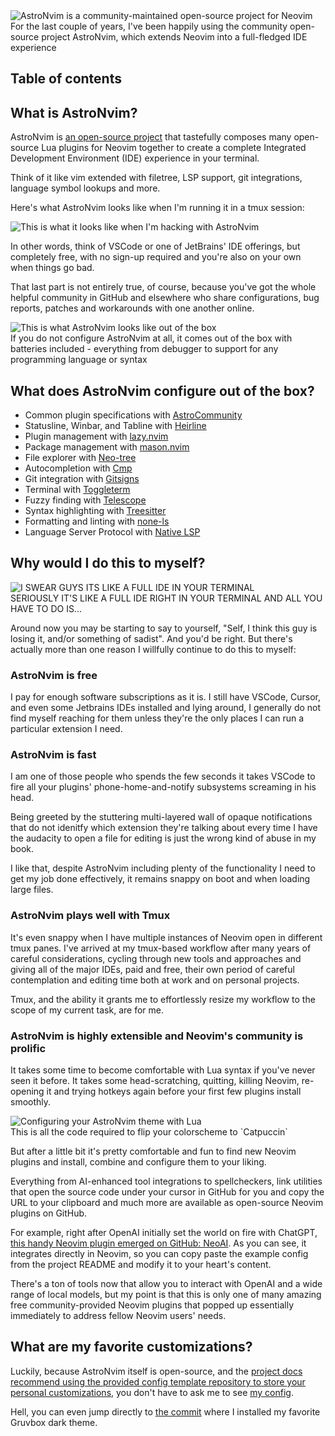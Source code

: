 



<Image src={metadata.image} alt="AstroNvim is a community-maintained open-source project for Neovim" />
<figcaption>For the last couple of years, I've been happily using the community open-source project AstroNvim, which extends Neovim into a full-fledged IDE experience</figcaption>

## Table of contents

## What is AstroNvim?  

AstroNvim is [an open-source project](https://github.com/AstroNvim/AstroNvim) that tastefully composes 
many open-source Lua plugins for Neovim together to create a complete Integrated Development Environment (IDE) experience
in your terminal. 

Think of it like vim extended with filetree, LSP support, git integrations, language symbol lookups and more.

Here's what AstroNvim looks like when I'm running it in a tmux session:

<Image src={astronvimLive} alt="This is what it looks like when I'm hacking with AstroNvim" />

In other words, think of VSCode or one of JetBrains' IDE offerings, but completely free, with no sign-up required and you're also 
on your own when things go bad. 

That last part is not entirely true, of course, because you've got the whole helpful community in GitHub and elsewhere who share configurations, bug reports, patches and workarounds 
with one another online.

<Image src={astronvim3Columns} alt="This is what AstroNvim looks like out of the box" />
<figcaption>If you do not configure AstroNvim at all, it comes out of the box with batteries included - everything from debugger to support for any programming language or syntax</figcaption>

## What does AstroNvim configure out of the box?

- Common plugin specifications with [AstroCommunity](https://github.com/AstroNvim/astrocommunity)
- Statusline, Winbar, and Tabline with [Heirline](https://github.com/rebelot/heirline.nvim)
- Plugin management with [lazy.nvim](https://github.com/folke/lazy.nvim)
- Package management with [mason.nvim](https://github.com/williamboman/mason.nvim)
- File explorer with [Neo-tree](https://github.com/nvim-neo-tree/neo-tree.nvim)
- Autocompletion with [Cmp](https://github.com/hrsh7th/nvim-cmp)
- Git integration with [Gitsigns](https://github.com/lewis6991/gitsigns.nvim)
- Terminal with [Toggleterm](https://github.com/akinsho/toggleterm.nvim)
- Fuzzy finding with [Telescope](https://github.com/nvim-telescope/telescope.nvim)
- Syntax highlighting with [Treesitter](https://github.com/nvim-treesitter/nvim-treesitter)
- Formatting and linting with [none-ls](https://github.com/nvimtools/none-ls.nvim)
- Language Server Protocol with [Native LSP](https://github.com/neovim/nvim-lspconfig)

## Why would I do this to myself? 

<Image src={itsAnIDE} alt="I SWEAR GUYS ITS LIKE A FULL IDE IN YOUR TERMINAL" />
<figcaption>SERIOUSLY IT'S LIKE A FULL IDE RIGHT IN YOUR TERMINAL AND ALL YOU HAVE TO DO IS...</figcaption>

Around now you may be starting to say to yourself, "Self, I think this guy is losing it, and/or something of sadist". And you'd be right. But there's actually more than one reason 
I willfully continue to do this to myself: 

### AstroNvim is free

I pay for enough software subscriptions as it is.  I still have VSCode, Cursor, and even some Jetbrains IDEs installed and lying around, I generally do not find myself reaching for them 
unless they're the only places I can run a particular extension I need.

### AstroNvim is fast 

I am one of those people who spends the few seconds it takes VSCode to fire all your plugins' phone-home-and-notify subsystems screaming in his head. 

Being greeted by the stuttering multi-layered wall of opaque notifications that do not idenitfy which extension they're talking about every time I have the audacity to open a file for editing is just the wrong kind of abuse in my book.

I like that, despite AstroNvim including plenty of the functionality I need to get my job done effectively, it remains snappy on boot and when loading large files. 

### AstroNvim plays well with Tmux

It's even snappy when I have multiple instances of Neovim open in different tmux panes. I've arrived at my tmux-based workflow after many years of careful considerations, cycling through new tools and approaches and giving 
all of the major IDEs, paid and free, their own period of careful contemplation and editing time both at work and on personal projects. 

Tmux, and the ability it grants me to effortlessly resize my workflow to the scope of my current task, are for me.

### AstroNvim is highly extensible and Neovim's community is prolific

It takes some time to become comfortable with Lua syntax if you've never seen it before. It takes some head-scratching, quitting, killing Neovim, re-opening it and trying hotkeys again before your first few 
plugins install smoothly. 

<Image src={luaConfig} alt="Configuring your AstroNvim theme with Lua" />
<figcaption>This is all the code required to flip your colorscheme to `Catpuccin`</figcaption>

But after a little bit it's pretty comfortable and fun to find new Neovim plugins and install, combine and configure them to your liking. 

Everything from AI-enhanced tool integrations to spellcheckers, link utilities that 
open the source code under your cursor in GitHub for you and copy the URL to your clipboard and much more are available as open-source Neovim plugins on GitHub.

For example, right after OpenAI initially set the world on fire with ChatGPT, [this handy Neovim plugin emerged on GitHub: NeoAI](https://github.com/bryley/neoai). As you can see, it integrates directly in Neovim, so you can 
copy paste the example config from the project README and modify it to your heart's content.

There's a ton of tools now that allow you to interact with OpenAI and a wide range of local models, but my point is that this is only one of many amazing free community-provided 
Neovim plugins that popped up essentially immediately to address fellow Neovim users' needs.

## What are my favorite customizations? 

Luckily, because AstroNvim itself is open-source, and the [project docs recommend using the provided config template repository to store your personal customizations](https://docs.astronvim.com/configuration/manage_user_config/), you don't have to ask me
to see [my config](https://github.com/zackproser/astronvim_config). 

Hell, you can even jump directly to [the commit](https://github.com/zackproser/astronvim_config/commit/ec850dd06fae803219f786c3ab1099bb8645c731) where I installed my favorite Gruvbox dark theme.
